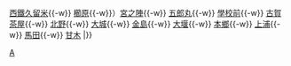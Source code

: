 {{鐵道路線|
| 模板名稱 =甘木線 (西日本鐵道)
| 名稱 = [[File:Nishitetsu logo vector.svg|50px|西日本鐵道|link=西日本鐵道]] <small>[[西日本鐵道]]</small> [[甘木線 (西日本鐵道)|甘木線]]
| 代表色  = skyblue
| 背景顏色 =#FFFFFF
| 車站列表 = （[[Template:天神大牟田線|大牟田方向]] ← [[花畑站|花畑]]{{-w}} [[西鐵久留米站|西鐵久留米]]{{-w}} [[櫛原站|櫛原]]{{-w}}）[[宮之陣站|宮之陣]]{{-w}} [[五郎丸站|五郎丸]]{{-w}} [[學校前站|學校前]]{{-w}} [[古賀茶屋站|古賀茶屋]]{{-w}} [[北野站 (福岡縣)|北野]]{{-w}} [[大城站|大城]]{{-w}} [[金島站 (福岡縣)|金島]]{{-w}} [[大堰站|大堰]]{{-w}} [[本鄉站 (福岡縣)|本鄉]]{{-w}} [[上浦站|上浦]]{{-w}} [[馬田站|馬田]]{{-w}} [[甘木站|甘木]]
|}}<noinclude>
[[Category:西日本鐵道路線模板|A]]

</noinclude>